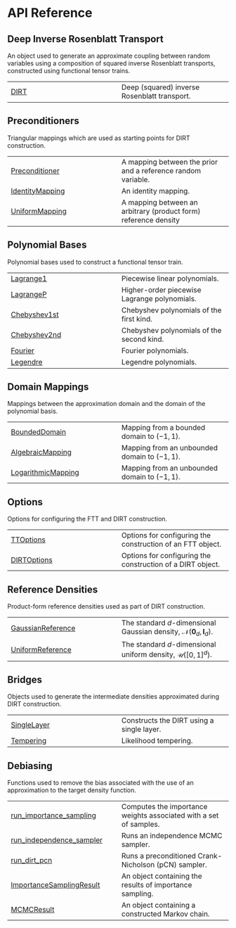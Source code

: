 # API Reference {.doc .doc-index}

## Deep Inverse Rosenblatt Transport

An object used to generate an approximate coupling between random variables using a composition of squared inverse Rosenblatt transports, constructed using functional tensor trains.

| | |
| --- | --- |
| [DIRT](DIRT.qmd#deep_tensor.DIRT) | Deep (squared) inverse Rosenblatt transport. |

## Preconditioners

Triangular mappings which are used as starting points for DIRT construction.

| | |
| --- | --- |
| [Preconditioner](Preconditioner.qmd#deep_tensor.Preconditioner) | A mapping between the prior and a reference random variable. |
| [IdentityMapping](IdentityMapping.qmd#deep_tensor.IdentityMapping) | An identity mapping. |
| [UniformMapping](UniformMapping.qmd#deep_tensor.UniformMapping) | A mapping between an arbitrary (product form) reference density  |

## Polynomial Bases

Polynomial bases used to construct a functional tensor train.

| | |
| --- | --- |
| [Lagrange1](Lagrange1.qmd#deep_tensor.Lagrange1) | Piecewise linear polynomials. |
| [LagrangeP](LagrangeP.qmd#deep_tensor.LagrangeP) | Higher-order piecewise Lagrange polynomials. |
| [Chebyshev1st](Chebyshev1st.qmd#deep_tensor.Chebyshev1st) | Chebyshev polynomials of the first kind. |
| [Chebyshev2nd](Chebyshev2nd.qmd#deep_tensor.Chebyshev2nd) | Chebyshev polynomials of the second kind. |
| [Fourier](Fourier.qmd#deep_tensor.Fourier) | Fourier polynomials. |
| [Legendre](Legendre.qmd#deep_tensor.Legendre) | Legendre polynomials. |

## Domain Mappings

Mappings between the approximation domain and the domain of the polynomial basis.

| | |
| --- | --- |
| [BoundedDomain](BoundedDomain.qmd#deep_tensor.BoundedDomain) | Mapping from a bounded domain to $(-1, 1)$. |
| [AlgebraicMapping](AlgebraicMapping.qmd#deep_tensor.AlgebraicMapping) | Mapping from an unbounded domain to $(-1, 1)$. |
| [LogarithmicMapping](LogarithmicMapping.qmd#deep_tensor.LogarithmicMapping) | Mapping from an unbounded domain to $(-1, 1)$. |

## Options

Options for configuring the FTT and DIRT construction.

| | |
| --- | --- |
| [TTOptions](TTOptions.qmd#deep_tensor.TTOptions) | Options for configuring the construction of an FTT object. |
| [DIRTOptions](DIRTOptions.qmd#deep_tensor.DIRTOptions) | Options for configuring the construction of a DIRT object. |

## Reference Densities

Product-form reference densities used as part of DIRT construction.

| | |
| --- | --- |
| [GaussianReference](GaussianReference.qmd#deep_tensor.GaussianReference) | The standard $d$-dimensional Gaussian density, $\mathcal{N}(\boldsymbol{0}_{d}, \boldsymbol{I}_{d})$. |
| [UniformReference](UniformReference.qmd#deep_tensor.UniformReference) | The standard $d$-dimensional uniform density, $\mathcal{U}([0, 1]^{d})$. |

## Bridges

Objects used to generate the intermediate densities approximated during DIRT construction.

| | |
| --- | --- |
| [SingleLayer](SingleLayer.qmd#deep_tensor.SingleLayer) | Constructs the DIRT using a single layer. |
| [Tempering](Tempering.qmd#deep_tensor.Tempering) | Likelihood tempering. |

## Debiasing

Functions used to remove the bias associated with the use of an approximation to the target density function.

| | |
| --- | --- |
| [run_importance_sampling](run_importance_sampling.qmd#deep_tensor.run_importance_sampling) | Computes the importance weights associated with a set of samples. |
| [run_independence_sampler](run_independence_sampler.qmd#deep_tensor.run_independence_sampler) | Runs an independence MCMC sampler. |
| [run_dirt_pcn](run_dirt_pcn.qmd#deep_tensor.run_dirt_pcn) | Runs a preconditioned Crank-Nicholson (pCN) sampler. |
| [ImportanceSamplingResult](ImportanceSamplingResult.qmd#deep_tensor.ImportanceSamplingResult) | An object containing the results of importance sampling. |
| [MCMCResult](MCMCResult.qmd#deep_tensor.MCMCResult) | An object containing a constructed Markov chain. |